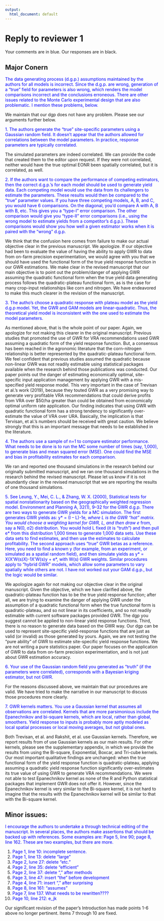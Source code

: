 ```yaml
---
output:
  html_document: default
---
```


# Reply to reviewer 1

Your comments are in blue.  Our responses are in black.

## Major Conern

<span style = "color: blue;"> The data generating process (d.g.p.) assumptions maintained by the authors for all models is incorrect. Since the d.g.p. are wrong, generation of a "true" field for parameters is also wrong, which renders the model comparisons incorrect and the conclusions erroneous. There are other issues related to the Monte Carlo experimental design that are also problematic. I mention these problems, below. </span>

We maintain that our dgp does not have any problem. Please see our arguments further below. 

<span style = "color: blue;"> 1. The authors generate the "true" site-specific parameters using a Gaussian random field. It doesn't appear that the authors allowed for correlations between the model parameters. In practice, response parameters are typically correlated. </span>

The simulated parameters are indeed correlated.  We can provide the code that created them to the editor upon request.  If they were not correlated, neither would have the true optimal EONR been spatially correlated, but it is correlated, as well.

<span style = "color: blue;"> 2. If the authors want to compare the performance of competing estimators, then the correct d.g.p.'s for each model should be used to generate yield data. Each competing model would use the data from its challengers to estimate the parameters. These results would then be compared to the “true” parameter values. If you have three competing models, A, B, and C, you would have 6 comparisons. On the diagonal, you'd compare A with A, B with B, etc. This gives you a "type-I" error comparison. The other comparison would give you "type-II" error comparisons (i.e., using the wrong model to estimate yields from a competitor's d.g.p.). These comparisons would show you how well a given estimator works when it is paired with the "wrong" d.g.p. </span>

We think that the confusion here comes from failure to make our actual objective clear in the previous manuscript.  We apologize. If our objective had been to evaluate the value of having the ability to apply GWR to data from on-farm precision experimentation, we would agree with you that we should have used the functional form of the true yield response function in our GWR estimations.  We make clear in the revised manuscript that our main objective is to point out the problem/danger of applying GWR assuming the quadratic functional form when the true yield data generating process follows the quadratic-plateau functional form, as is the case for many crop-input relationships like corn and nitrogen. We have endeavored to make this much clearer in the revision of the manuscript.

<span style = "color: blue;"> 3. The autho's choose a quadratic response with plateau model as the yield d.g.p model. Yet, the GWR and GAM models are linear-quadratic. Thus, the theoretical yield model is inconsistent with the one used to estimate the model parameters. </span>

As mentioned above, that is the whole point of our paper.  Again, we apologize for not making this clearer in the original manuscript.   Previous studies that promoted the use of GWR for VRA recommendations used GWR assuming a quadratic form of the yield response function.  But, a consensus has been reached in the agronomic literature that the corn-nitrogen relationship is better represented by the quadratic-plateau functional form. We feel confident that previous studies assumed the quadratic because non-linear GWR was not readily estimable using statistical packages available when the research behind those publications was conducted.  Our paper points out the danger of estimating economically optimal, site-specific input application management by applying GWR with a mis-specified yield response model. This very important in the case of Trevisan et al.'s work (2019), because they touted GWR as a very promising way to generate very profitable VRA recommendations that could derive profits from VRA over $50/ha greater than could be obtained from economically optimal uniform rate application. Our finding indicates that using GWR with quadratic functional form has a strong tendency to significantly over-estimate the value of VRA over URA.  Basically, the implication is that Tervisan, et al.'s numbers should be received with great caution.  We believe strongly that this is an important message that needs to be established in the literature.

<span style = "color: blue;"> 4. The authors use a sample of n=1 to compare estimator performance. What needs to be done is to run the MC some number of times (say, 1,000), to generate bias and mean squared error (MSE). One could find the MSE and bias in profitability estimates for each comparison. </span>

We ran and reported one thousand simulations in the research behind our originally submitted manuscript, and we ran one thousand simulations in the research behind the revised manuscript.  Please let us know if it is not abundantly clear in the revised manuscript that we are reporting the results of one thousand simulations.

<span style = "color: blue;"> 5. See Leung, Y., Mei, C. L., & Zhang, W. X. (2000), Statistical tests for spatial nonstationarity based on the geographically weighted regression model. Environment and Planning A, 32(1), 9–32 for the GWR d.g.p. There are two ways to generate GWR yields for a MC simulation. The first generates GWR yields as: y* = (I – L)-1e*, where L is the GWR “hat” matrix. You would choose a weighting kernel for GWR, L, and then draw e* from, say a N(0, σ2) distribution. You would hold L fixed (it is “truth”) and then pull e* from this distribution 1,000 times to generate 1,000 data sets. Use these data sets to find estimates, and then use the estimates to calculate profitability. The second approach uses “true” GWR betas as a reference. Here, you need to find a known y (for example, from an experiment, or simulated as a spatial random field), and then simulate yields as y* = X(X’W(s)X)-1X’W(s)y + e*, with W(s) GWR weights. Similar procedures apply to “hybrid GWR” models, which allow some parameters to vary spatially while others are not. I have not worked out your GAM d.g.p., but the logic would be similar. </span>

We apologize again for not making our objective clear in the original manuscript.  Given the objective, which we have clarified above, the quadratic-plateau function has to be the true yield response function;  after all, we are trying to examine the danger of applying GWR under the assumption of a quadratic functional form when the true functional form is quadratic-plateau, and so not linear in its coefficients, and so not readily estimable with current software packages provided GWR.  The  dgp you suggest cannot be applied to non-linear yield response functions. Third, there is no reason to generate data based on the GWR way. Our dgp can be used to represent site-specific yield-response functions that are just as valid (or invalid) as those generated by yours. Again, we are not testing the “pure ability” of GWR to estimate site-specific yield response functions.  We are not writing a pure statistics paper. Our paper focuses on the application of GWR to data from on-farm precision experimentation, and is not just about GWR estimation accuracy.

<span style = "color: blue;"> 6. Your use of the Gaussian random field you generated as "truth" (if the parameters were correlated), corresponds with a Bayesian kriging estimator, but not GWR. </span>

For the reasons discussed above, we maintain that our procedures are valid. We have tried to make the narrative in our manuscript to discuss those procedures more clearly.

<span style = "color: blue;"> 7. GWR kernels matters. You use a Gaussian kernel that assumes all observations are correlated. Kernels that are more parsimonious include the Epanechnikov and bi-square kernels, which are local, rather than global, smoothers. Yield response to inputs is probably more aptly modeled as local spatial processes or local moving averages, but not global ones. </span>

Both Trevisan, et al. and Rakshit, et al. use Gaussian kernels. Therefore, we report results from of use Gaussian kernels as our main results. For other kernels, please see the supplementary appendix, in which we provide the results from using the Bi-square, Exponential, Boxcar, and Tri-cube kernels. Our most important qualitative findings are unchanged: when the true functional form of the yield response function is quadratic-plateau, applying assuming a quadratic yield response function significantly over-estimates its true value of using GWR to generate VRA recommendations. We were not able to test Epanechnikov kernel as none of the R and Python statistical packages that implement GWR does not offer it. However, since the Epanechnikov kernel is very similar to the Bi-square kernel, it is not hard to imagine that the results with the Epanechnikov kernel will be similar to that with the Bi-square kernel.

## Minor issues:

<span style = "color: blue;">
I encourage the authors to undertake a through technical editing of the manuscript. In several places, the authors make assertions that should be backed up with references. Some examples are: Page 5, line 90; page 8, line 162. These are two examples, but there are more.
</span>

1. <span style = "color: blue;">Page 1, line 10: incomplete sentence.</span>
1. <span style = "color: blue;">Page 1, line 13: delete “large”</span>
1. <span style = "color: blue;">Page 2, lune 27: delete “etc.”</span>
1. <span style = "color: blue;">Page 2, line 35: delete “efficient”</span>
1. <span style = "color: blue;">Page 2, line 37: delete “,” after methods</span>
1. <span style = "color: blue;">Page 3, line 47: insert “the” before development </span>
1. <span style = "color: blue;">Page 4, line 71: insert “,” after surprising</span>
1. <span style = "color: blue;">Page 8, line 161: “assumes”</span>
1. <span style = "color: blue;">Page 7, line 137. What needs to be rewritten???? </span>
1. <span style = "color: blue;">Page 10, line 212: e_jk </span>

Our significant revision of the paper's Introduction has made points 1-6 above no longer pertinent. Items 7 through 10 are fixed.